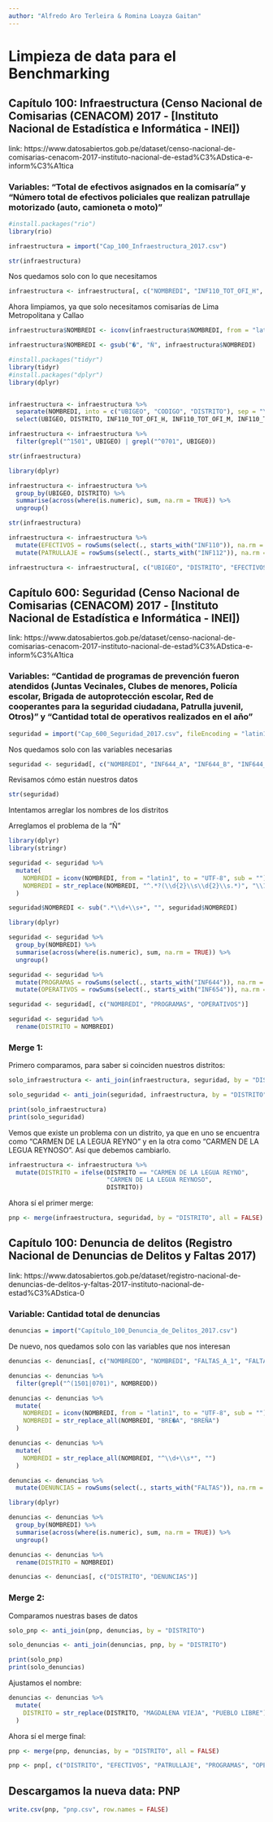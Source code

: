 ```yaml
---
author: "Alfredo Aro Terleira & Romina Loayza Gaitan"
---
```


# Limpieza de data para el Benchmarking

## Capítulo 100: Infraestructura (Censo Nacional de Comisarias (CENACOM) 2017 - [Instituto Nacional de Estadística e Informática - INEI])

link: https://www.datosabiertos.gob.pe/dataset/censo-nacional-de-comisarias-cenacom-2017-instituto-nacional-de-estad%C3%ADstica-e-inform%C3%A1tica

### Variables: "Total de efectivos asignados en la comisaría" y "Número total de efectivos policiales que realizan patrullaje motorizado (auto, camioneta o moto)" 

```r
#install.packages("rio")
library(rio)

infraestructura = import("Cap_100_Infraestructura_2017.csv")
```

```r
str(infraestructura)
```

Nos quedamos solo con lo que necesitamos

```r
infraestructura <- infraestructura[, c("NOMBREDI", "INF110_TOT_OFI_H", "INF110_TOT_OFI_M", "INF110_TOT_OFISV_H", "INF110_TOT_OFISV_M", "INF110_TOT_SOF_H", "INF110_TOT_SOF_M", "INF110_TOT_SOFSV_H", "INF110_TOT_SOFSV_M", "INF112_MOT_OFI_H", "INF112_MOT_OFI_M", "INF112_MOT_OFISV_H", "INF112_MOT_OFISV_M", "INF112_MOT_SOF_H", "INF112_MOT_SOF_M", "INF112_MOT_SOFSV_H", "INF112_MOT_SOFSV_M")]
```

Ahora limpiamos, ya que solo necesitamos comisarías de Lima Metropolitana y Callao

```r
infraestructura$NOMBREDI <- iconv(infraestructura$NOMBREDI, from = "latin1", to = "UTF-8", sub = "byte")
```

```r
infraestructura$NOMBREDI <- gsub("�", "Ñ", infraestructura$NOMBREDI)
```

```r
#install.packages("tidyr")
library(tidyr)
#install.packages("dplyr")
library(dplyr)


infraestructura <- infraestructura %>%
  separate(NOMBREDI, into = c("UBIGEO", "CODIGO", "DISTRITO"), sep = "\\s+", extra = "merge") %>%
  select(UBIGEO, DISTRITO, INF110_TOT_OFI_H, INF110_TOT_OFI_M, INF110_TOT_OFISV_H, INF110_TOT_OFISV_M, INF110_TOT_SOF_H, INF110_TOT_SOF_M, INF110_TOT_SOFSV_H, INF110_TOT_SOFSV_M, INF112_MOT_OFI_H, INF112_MOT_OFI_M, INF112_MOT_OFISV_H, INF112_MOT_OFISV_M, INF112_MOT_SOF_H, INF112_MOT_SOF_M, INF112_MOT_SOFSV_H, INF112_MOT_SOFSV_M)
```

```r
infraestructura <- infraestructura %>%
  filter(grepl("^1501", UBIGEO) | grepl("^0701", UBIGEO))
```

```r
str(infraestructura)
```

```r
library(dplyr)

infraestructura <- infraestructura %>%
  group_by(UBIGEO, DISTRITO) %>%
  summarise(across(where(is.numeric), sum, na.rm = TRUE)) %>%
  ungroup()
```

```r
str(infraestructura)
```

```r
infraestructura <- infraestructura %>%
  mutate(EFECTIVOS = rowSums(select(., starts_with("INF110")), na.rm = TRUE)) %>%
  mutate(PATRULLAJE = rowSums(select(., starts_with("INF112")), na.rm = TRUE))

```

```r
infraestructura <- infraestructura[, c("UBIGEO", "DISTRITO", "EFECTIVOS", "PATRULLAJE")]
```

## Capítulo 600: Seguridad (Censo Nacional de Comisarias (CENACOM) 2017 - [Instituto Nacional de Estadística e Informática - INEI])

link: https://www.datosabiertos.gob.pe/dataset/censo-nacional-de-comisarias-cenacom-2017-instituto-nacional-de-estad%C3%ADstica-e-inform%C3%A1tica

### Variables: "Cantidad de programas de prevención fueron atendidos (Juntas Vecinales, Clubes de menores, Policía escolar, Brigada de autoprotección escolar, Red de cooperantes para la seguridad ciudadana, Patrulla juvenil, Otros)" y "Cantidad total de operativos realizados en el año" 

```r
seguridad = import("Cap_600_Seguridad_2017.csv", fileEncoding = "latin1")
```

Nos quedamos solo con las variables necesarias

```r
seguridad <- seguridad[, c("NOMBREDI", "INF644_A", "INF644_B", "INF644_C", "INF644_D", "INF644_E", "INF644_F", "INF654_A_1", "INF654_A_2", "INF654_B_1", "INF654_B_2", "INF654_C_1", "INF654_C_2", "INF654_D_1", "INF654_D_2", "INF654_E_1", "INF654_E_2", "INF654_F_1", "INF654_F_2", "INF654_G_1", "INF654_G_2", "INF654_H_1", "INF654_H_2", "INF654_I_1", "INF654_I_2", "INF654_J_1", "INF654_J_2", "INF654_K_1", "INF654_K_2", "INF654_L_1", "INF654_L_2", "INF654_M_1", "INF654_M_2", "INF654_N_1", "INF654_N_2", "INF654_O_1", "INF654_O_2", "INF654_P_1", "INF654_P_2", "INF654_Q_1", "INF654_Q_2", "INF654_R_1", "INF654_R_2")]
```

Revisamos cómo están nuestros datos

```r
str(seguridad)
```
Intentamos arreglar los nombres de los distritos

Arreglamos el problema de la "Ñ"
```r
library(dplyr)
library(stringr)

seguridad <- seguridad %>%
  mutate(
    NOMBREDI = iconv(NOMBREDI, from = "latin1", to = "UTF-8", sub = ""),
    NOMBREDI = str_replace(NOMBREDI, "^.*?(\\d{2}\\s\\d{2}\\s.*)", "\\1")
  )
```

```r
seguridad$NOMBREDI <- sub(".*\\d+\\s+", "", seguridad$NOMBREDI)
```

```r
library(dplyr)

seguridad <- seguridad %>%
  group_by(NOMBREDI) %>%
  summarise(across(where(is.numeric), sum, na.rm = TRUE)) %>%
  ungroup()
```

```r
seguridad <- seguridad %>%
  mutate(PROGRAMAS = rowSums(select(., starts_with("INF644")), na.rm = TRUE)) %>%
  mutate(OPERATIVOS = rowSums(select(., starts_with("INF654")), na.rm = TRUE))

```

```r
seguridad <- seguridad[, c("NOMBREDI", "PROGRAMAS", "OPERATIVOS")]
```

```r
seguridad <- seguridad %>%
  rename(DISTRITO = NOMBREDI)
```

### Merge 1:

Primero comparamos, para saber si coinciden nuestros distritos:

```r
solo_infraestructura <- anti_join(infraestructura, seguridad, by = "DISTRITO")

solo_seguridad <- anti_join(seguridad, infraestructura, by = "DISTRITO")

print(solo_infraestructura)
print(solo_seguridad)
```
Vemos que existe un problema con un distrito, ya que en uno se encuentra como "CARMEN DE LA LEGUA REYNO" y en la otra como "CARMEN DE LA LEGUA REYNOSO". Así que debemos cambiarlo. 

```r
infraestructura <- infraestructura %>%
  mutate(DISTRITO = ifelse(DISTRITO == "CARMEN DE LA LEGUA REYNO", 
                           "CARMEN DE LA LEGUA REYNOSO", 
                           DISTRITO))
```

Ahora sí el primer merge:

```r
pnp <- merge(infraestructura, seguridad, by = "DISTRITO", all = FALSE)
```


## Capítulo 100: Denuncia de delitos (Registro Nacional de Denuncias de Delitos y Faltas 2017)

link: https://www.datosabiertos.gob.pe/dataset/registro-nacional-de-denuncias-de-delitos-y-faltas-2017-instituto-nacional-de-estad%C3%ADstica-0 

### Variable: Cantidad total de denuncias

```r
denuncias = import("Capítulo_100_Denuncia_de_Delitos_2017.csv")
```

De nuevo, nos quedamos solo con las variables que nos interesan

```r
denuncias <- denuncias[, c("NOMBREDD", "NOMBREDI", "FALTAS_A_1", "FALTAS_A_2", "FALTAS_A_3", "FALTAS_A_4", "FALTAS_B", "FALTAS_B_1", "FALTAS_B_2", "FALTAS_B_3", "FALTAS_B_4", "FALTAS_B_5", "FALTAS_B_6", "FALTAS_B_7", "FALTAS_C", "FALTAS_C_1", "FALTAS_C_2", "FALTAS_D", "FALTAS_D_1", "FALTAS_E", "FALTAS_E_1")]
```

```r
denuncias <- denuncias %>%
  filter(grepl("^(1501|0701)", NOMBREDD))
```

```r
denuncias <- denuncias %>%
  mutate(
    NOMBREDI = iconv(NOMBREDI, from = "latin1", to = "UTF-8", sub = ""),
    NOMBREDI = str_replace_all(NOMBREDI, "BRE�A", "BREÑA")
  )
```

```r
denuncias <- denuncias %>%
  mutate(
    NOMBREDI = str_replace_all(NOMBREDI, "^\\d+\\s*", "")
  )
```

```r
denuncias <- denuncias %>%
  mutate(DENUNCIAS = rowSums(select(., starts_with("FALTAS")), na.rm = TRUE))
```

```r
library(dplyr)

denuncias <- denuncias %>%
  group_by(NOMBREDI) %>%
  summarise(across(where(is.numeric), sum, na.rm = TRUE)) %>%
  ungroup()
```

```r
denuncias <- denuncias %>%
  rename(DISTRITO = NOMBREDI)
```

```r
denuncias <- denuncias[, c("DISTRITO", "DENUNCIAS")]
```

### Merge 2:

Comparamos nuestras bases de datos
```r
solo_pnp <- anti_join(pnp, denuncias, by = "DISTRITO")

solo_denuncias <- anti_join(denuncias, pnp, by = "DISTRITO")

print(solo_pnp)
print(solo_denuncias)
```
Ajustamos el nombre:

```r
denuncias <- denuncias %>%
  mutate(
    DISTRITO = str_replace(DISTRITO, "MAGDALENA VIEJA", "PUEBLO LIBRE")
  )
```

Ahora sí el merge final: 

```r
pnp <- merge(pnp, denuncias, by = "DISTRITO", all = FALSE)
```

```r
pnp <- pnp[, c("DISTRITO", "EFECTIVOS", "PATRULLAJE", "PROGRAMAS", "OPERATIVOS", "DENUNCIAS")]
```

## Descargamos la nueva data: PNP

```r
write.csv(pnp, "pnp.csv", row.names = FALSE)
```




